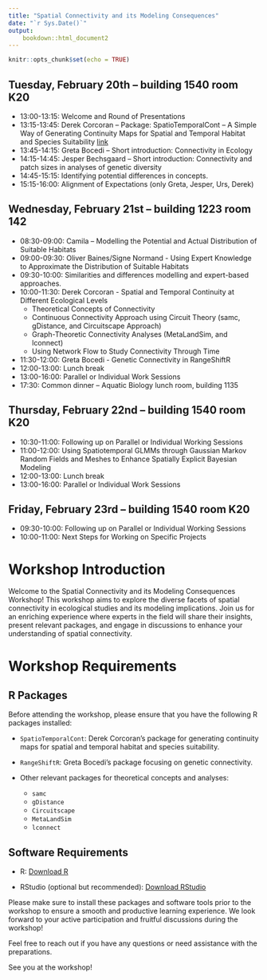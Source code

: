 ```yaml
---
title: "Spatial Connectivity and its Modeling Consequences"
date: "`r Sys.Date()`"
output: 
    bookdown::html_document2
---
```


```r
knitr::opts_chunk$set(echo = TRUE)
```


## Tuesday, February 20th – building 1540 room K20

- 13:00-13:15: Welcome and Round of Presentations
- 13:15-13:45: Derek Corcoran – Package: SpatioTemporalCont – A Simple Way of Generating Continuity Maps for Spatial and Temporal Habitat and Species Suitability [link](https://sustainscapes.github.io/SpatialContinuity/SpatioTemporalCont.html)
- 13:45-14:15: Greta Bocedi – Short introduction: Connectivity in Ecology
- 14:15-14:45: Jesper Bechsgaard – Short introduction: Connectivity and patch sizes in analyses of genetic diversity
- 14:45-15:15: Identifying potential differences in concepts.
- 15:15-16:00: Alignment of Expectations (only Greta, Jesper, Urs, Derek)

## Wednesday, February 21st – building 1223 room 142

- 08:30-09:00: Camila – Modelling the Potential and Actual Distribution of Suitable Habitats
- 09:00-09:30: Oliver Baines/Signe Normand - Using Expert Knowledge to Approximate the Distribution of Suitable Habitats
- 09:30-10:00: Similarities and differences modelling and expert-based approaches.
- 10:00-11:30: Derek Corcoran - Spatial and Temporal Continuity at Different Ecological Levels
  - Theoretical Concepts of Connectivity
  - Continuous Connectivity Approach using Circuit Theory (samc, gDistance, and Circuitscape Approach)
  - Graph-Theoretic Connectivity Analyses (MetaLandSim, and lconnect)
  - Using Network Flow to Study Connectivity Through Time
- 11:30-12:00: Greta Bocedi - Genetic Connectivity in RangeShiftR
- 12:00-13:00: Lunch break
- 13:00-16:00: Parallel or Individual Work Sessions
- 17:30: Common dinner – Aquatic Biology lunch room, building 1135

## Thursday, February 22nd – building 1540 room K20

- 10:30-11:00: Following up on Parallel or Individual Working Sessions
- 11:00-12:00: Using Spatiotemporal GLMMs through Gaussian Markov Random Fields and Meshes to Enhance Spatially Explicit Bayesian Modeling
- 12:00-13:00: Lunch break
- 13:00-16:00: Parallel or Individual Work Sessions

## Friday, February 23rd – building 1540 room K20

- 09:30-10:00: Following up on Parallel or Individual Working Sessions
- 10:00-11:00: Next Steps for Working on Specific Projects

# Workshop Introduction

Welcome to the Spatial Connectivity and its Modeling Consequences Workshop! This workshop aims to explore the diverse facets of spatial connectivity in ecological studies and its modeling implications. Join us for an enriching experience where experts in the field will share their insights, present relevant packages, and engage in discussions to enhance your understanding of spatial connectivity.

# Workshop Requirements

## R Packages

Before attending the workshop, please ensure that you have the following R packages installed:

- `SpatioTemporalCont`: Derek Corcoran's package for generating continuity maps for spatial and temporal habitat and species suitability.

- `RangeShiftR`: Greta Bocedi's package focusing on genetic connectivity.

- Other relevant packages for theoretical concepts and analyses:
  - `samc`
  - `gDistance`
  - `Circuitscape`
  - `MetaLandSim`
  - `lconnect`

## Software Requirements

- R: [Download R](https://cran.r-project.org/mirrors.html)

- RStudio (optional but recommended): [Download RStudio](https://www.rstudio.com/products/rstudio/download/)

Please make sure to install these packages and software tools prior to the workshop to ensure a smooth and productive learning experience. We look forward to your active participation and fruitful discussions during the workshop!

Feel free to reach out if you have any questions or need assistance with the preparations.

See you at the workshop!
